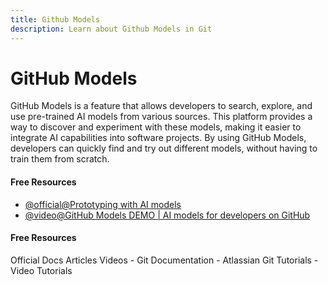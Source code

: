 ```yaml
---
title: Github Models
description: Learn about Github Models in Git
---
```


# GitHub Models

GitHub Models is a feature that allows developers to search, explore, and use pre-trained AI models from various sources. This platform provides a way to discover and experiment with these models, making it easier to integrate AI capabilities into software projects. By using GitHub Models, developers can quickly find and try out different models, without having to train them from scratch.

#### Free Resources

- [@official@Prototyping with AI models](https://docs.github.com/en/github-models/prototyping-with-ai-models)
- [@video@GitHub Models DEMO | AI models for developers on GitHub](https://www.youtube.com/watch?v=WiBB8Lsgl7I)

#### Free Resources

<Tabs defaultValue="official">
<TabsList>
<TabsTrigger value="official">Official Docs</TabsTrigger>
<TabsTrigger value="article">Articles</TabsTrigger>
<TabsTrigger value="video">Videos</TabsTrigger>
</TabsList>

<TabsContent value="official">
- <Link href="https://git-scm.com/docs">Git Documentation</Link>
</TabsContent>
<TabsContent value="article">
- <Link href="https://www.atlassian.com/git/tutorials">Atlassian Git Tutorials</Link>
</TabsContent>
<TabsContent value="video">
- <Link href="https://www.youtube.com/results?search_query=git+github-models+tutorial">Video Tutorials</Link>
</TabsContent>
</Tabs>
